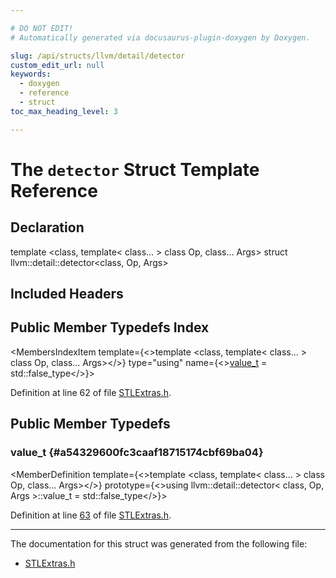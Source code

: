 ```yaml
---

# DO NOT EDIT!
# Automatically generated via docusaurus-plugin-doxygen by Doxygen.

slug: /api/structs/llvm/detail/detector
custom_edit_url: null
keywords:
  - doxygen
  - reference
  - struct
toc_max_heading_level: 3

---
```





# The `detector` Struct Template Reference

<DoxygenPage pluginConfig={pluginConfig}>



## Declaration

<CodeBlock>template &lt;class, template&lt; class... &gt; class Op, class... Args&gt;
struct llvm::detail::detector&lt;class, Op, Args&gt;</CodeBlock>

## Included Headers

<IncludesList>
<IncludesListItem
  filePath="llvm/ADT/STLExtras.h"
  permalink="/docs/api/files/include/include/llvm/include/llvm/adt/stlextras-h"
  isLocal="true" />
</IncludesList>

## Public Member Typedefs Index

<MembersIndex>

<MembersIndexItem
  template={<>template &lt;class, template&lt; class... &gt; class Op, class... Args&gt;</>}
  type="using"
  name={<><a href="#a54329600fc3caaf18715174cbf69ba04">value&#95;t</a> = std::false&#95;type</>}>
</MembersIndexItem>

</MembersIndex>


Definition at line 62 of file <a href="/docs/api/files/include/include/llvm/include/llvm/adt/stlextras-h">STLExtras.h</a>.

<SectionDefinition>

## Public Member Typedefs

### value&#95;t {#a54329600fc3caaf18715174cbf69ba04}

<MemberDefinition
  template={<>template &lt;class, template&lt; class... &gt; class Op, class... Args&gt;</>}
  prototype={<>using llvm::detail::detector&lt; class, Op, Args &gt;::value&#95;t =  std::false&#95;type</>}>

Definition at line <a href="/docs/api/files/include/include/llvm/include/llvm/adt/stlextras-h/#l00063">63</a> of file <a href="/docs/api/files/include/include/llvm/include/llvm/adt/stlextras-h">STLExtras.h</a>.
</MemberDefinition>

</SectionDefinition>

<hr/>

The documentation for this struct was generated from the following file:

<ul>
<li><a href="/docs/api/files/include/include/llvm/include/llvm/adt/stlextras-h">STLExtras.h</a></li>
</ul>

</DoxygenPage>
